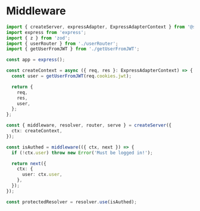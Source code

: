 # Middleware

```ts filename="server.ts"
import { createServer, expressAdapter, ExpressAdapterContext } from '@schema-rpc/server';
import express from 'express';
import { z } from 'zod';
import { userRouter } from './userRouter';
import { getUserFromJWT } from './getUserFromJWT';

const app = express();

const createContext = async ({ req, res }: ExpressAdapterContext) => {
  const user = getUserFromJWT(req.cookies.jwt);

  return {
    req,
    res,
    user,
  };
};

const { middleware, resolver, router, serve } = createServer({
  ctx: createContext,
});

const isAuthed = middleware(({ ctx, next }) => {
  if (!ctx.user) throw new Error('Must be logged in!');

  return next({
    ctx: {
      user: ctx.user,
    },
  });
});

const protectedResolver = resolver.use(isAuthed);
```
